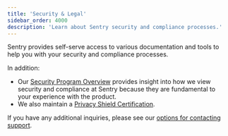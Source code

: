 ```yaml
---
title: 'Security & Legal'
sidebar_order: 4000
description: 'Learn about Sentry security and compliance processes.'
---
```


Sentry provides self-serve access to various documentation and tools to help you with your security and compliance processes.

<PageGrid />

In addition:

- Our [Security Program Overview](https://sentry.io/security/) provides insight into how we view security and compliance at Sentry because they are fundamental to your experience with the product.
- We also maintain a [Privacy Shield Certification](https://www.privacyshield.gov/participant?id=a2zt0000000YdenAAC&status=Active).

If you have any additional inquiries, please see our [options for contacting support](https://sentry.io/contact/support/).
